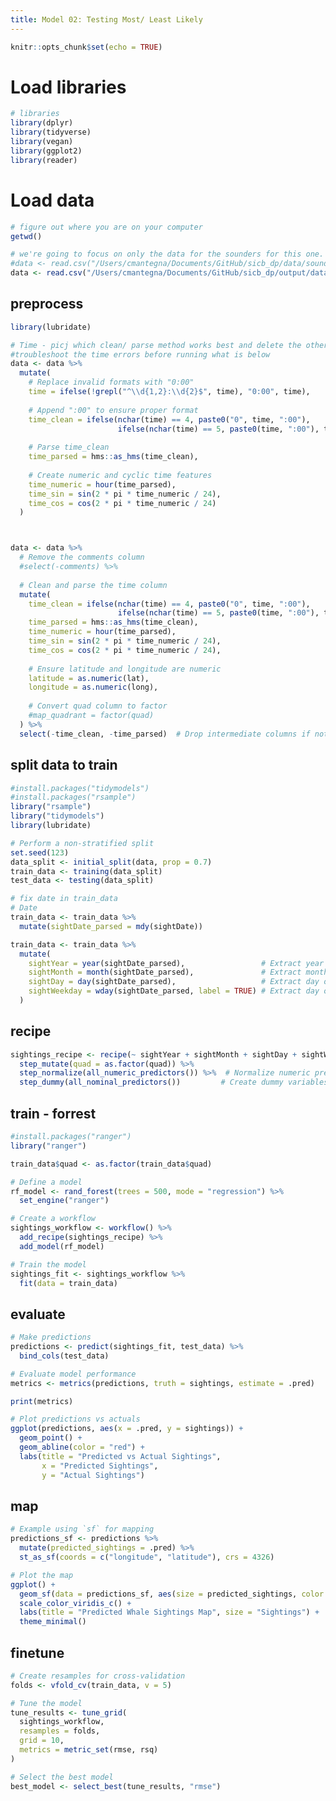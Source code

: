```yaml
---
title: Model 02: Testing Most/ Least Likely
---
```


```r
knitr::opts_chunk$set(echo = TRUE)
```

# Load libraries

```r

# libraries
library(dplyr)
library(tidyverse)
library(vegan)
library(ggplot2)
library(reader)

```

# Load data
```r

# figure out where you are on your computer
getwd()

# we're going to focus on only the data for the sounders for this one. Note you'll need to change the file path to match where it is on your computer
#data <- read.csv("/Users/cmantegna/Documents/GitHub/sicb_dp/data/sounders.csv")
data <- read.csv("/Users/cmantegna/Documents/GitHub/sicb_dp/output/data_adjusted/all_whales_with_sounder_ids_cleaned.csv")

```

## preprocess
```r

library(lubridate)

# Time - picj which clean/ parse method works best and delete the other
#troubleshoot the time errors before running what is below
data <- data %>%
  mutate(
    # Replace invalid formats with "0:00"
    time = ifelse(!grepl("^\\d{1,2}:\\d{2}$", time), "0:00", time),
    
    # Append ":00" to ensure proper format
    time_clean = ifelse(nchar(time) == 4, paste0("0", time, ":00"), 
                        ifelse(nchar(time) == 5, paste0(time, ":00"), time)),
    
    # Parse time_clean
    time_parsed = hms::as_hms(time_clean),
    
    # Create numeric and cyclic time features
    time_numeric = hour(time_parsed),
    time_sin = sin(2 * pi * time_numeric / 24),
    time_cos = cos(2 * pi * time_numeric / 24)
  )



data <- data %>%
  # Remove the comments column
  #select(-comments) %>%
  
  # Clean and parse the time column
  mutate(
    time_clean = ifelse(nchar(time) == 4, paste0("0", time, ":00"), 
                        ifelse(nchar(time) == 5, paste0(time, ":00"), time)),
    time_parsed = hms::as_hms(time_clean),
    time_numeric = hour(time_parsed),
    time_sin = sin(2 * pi * time_numeric / 24),
    time_cos = cos(2 * pi * time_numeric / 24),
    
    # Ensure latitude and longitude are numeric
    latitude = as.numeric(lat),
    longitude = as.numeric(long),
    
    # Convert quad column to factor
    #map_quadrant = factor(quad)
  ) %>%
  select(-time_clean, -time_parsed)  # Drop intermediate columns if not needed


```

## split data to train
```r

#install.packages("tidymodels")
#install.packages("rsample")
library("rsample")
library("tidymodels")
library(lubridate)

# Perform a non-stratified split
set.seed(123)
data_split <- initial_split(data, prop = 0.7)
train_data <- training(data_split)
test_data <- testing(data_split)

# fix date in train_data
# Date
train_data <- train_data %>%
  mutate(sightDate_parsed = mdy(sightDate))

train_data <- train_data %>%
  mutate(
    sightYear = year(sightDate_parsed),                 # Extract year
    sightMonth = month(sightDate_parsed),               # Extract month as a number
    sightDay = day(sightDate_parsed),                   # Extract day of the month
    sightWeekday = wday(sightDate_parsed, label = TRUE) # Extract day of the week as a factor
  )


```

## recipe
```r

sightings_recipe <- recipe(~ sightYear + sightMonth + sightDay + sightWeekday + time_sin + time_cos + latitude + longitude + quad, data = train_data) %>%
  step_mutate(quad = as.factor(quad)) %>% 
  step_normalize(all_numeric_predictors()) %>%  # Normalize numeric predictors
  step_dummy(all_nominal_predictors())         # Create dummy variables for factors

```

## train - forrest
```r

#install.packages("ranger")
library("ranger")

train_data$quad <- as.factor(train_data$quad)

# Define a model
rf_model <- rand_forest(trees = 500, mode = "regression") %>%
  set_engine("ranger")

# Create a workflow
sightings_workflow <- workflow() %>%
  add_recipe(sightings_recipe) %>%
  add_model(rf_model)

# Train the model
sightings_fit <- sightings_workflow %>%
  fit(data = train_data)


```

## evaluate
```r

# Make predictions
predictions <- predict(sightings_fit, test_data) %>%
  bind_cols(test_data)

# Evaluate model performance
metrics <- metrics(predictions, truth = sightings, estimate = .pred)

print(metrics)

# Plot predictions vs actuals
ggplot(predictions, aes(x = .pred, y = sightings)) +
  geom_point() +
  geom_abline(color = "red") +
  labs(title = "Predicted vs Actual Sightings",
       x = "Predicted Sightings",
       y = "Actual Sightings")


```

## map
```r

# Example using `sf` for mapping
predictions_sf <- predictions %>%
  mutate(predicted_sightings = .pred) %>%
  st_as_sf(coords = c("longitude", "latitude"), crs = 4326)

# Plot the map
ggplot() +
  geom_sf(data = predictions_sf, aes(size = predicted_sightings, color = predicted_sightings)) +
  scale_color_viridis_c() +
  labs(title = "Predicted Whale Sightings Map", size = "Sightings") +
  theme_minimal()


```

## finetune
```r

# Create resamples for cross-validation
folds <- vfold_cv(train_data, v = 5)

# Tune the model
tune_results <- tune_grid(
  sightings_workflow,
  resamples = folds,
  grid = 10,
  metrics = metric_set(rmse, rsq)
)

# Select the best model
best_model <- select_best(tune_results, "rmse")


```


